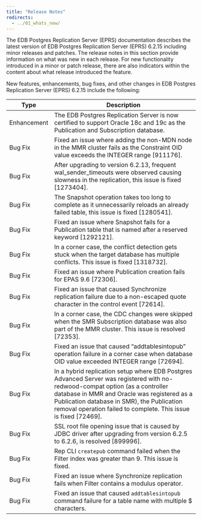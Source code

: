 ```yaml
---
title: "Release Notes"
redirects:
  - ../01_whats_new/
---
```


The EDB Postgres Replication Server (EPRS) documentation describes the latest version of EDB Postgres Replication Server (EPRS) 6.2.15 including minor releases and patches. The release notes in this section provide information on what was new in each release. For new functionality introduced in a minor or patch release, there are also indicators within the content about what release introduced the feature.


New features, enhancements, bug fixes, and other changes in EDB Postgres Replication Server (EPRS) 6.2.15 include the following:

| Type | Description |
| ---- |------------ |
| Enhancement | The EDB Postgres Replication Server is now certified to support Oracle 18c and 19c as the Publication and Subscription database.|
| Bug Fix | Fixed an issue where adding the non-MDN node in the MMR cluster fails as the Constraint OID value exceeds the INTEGER range [911176].|
| Bug Fix | After upgrading to version 6.2.13, frequent wal_sender_timeouts were observed causing slowness in the replication, this issue is fixed [1273404].|
| Bug Fix | The Snapshot operation takes too long to complete as it unnecessarily reloads an already failed table, this issue is fixed [1280541].|
| Bug Fix | Fixed an issue where Snapshot fails for a Publication table that is named after a reserved keyword [1292121].|
| Bug Fix | In a corner case, the conflict detection gets stuck when the target database has multiple conflicts. This issue is fixed [1318732].|
| Bug Fix | Fixed an issue where Publication creation fails for EPAS 9.6 [72306].|
| Bug Fix | Fixed an issue that caused Synchronize replication failure due to a non-escaped quote character in the control event [72614].|
| Bug Fix | In a corner case, the CDC changes were skipped when the SMR Subscription database was also part of the MMR cluster. This issue is resolved [72353].|
| Bug Fix | Fixed an issue that caused “addtablesintopub” operation failure in a corner case when database OID value exceeded INTEGER range [72694].| 
| Bug Fix | In a hybrid replication setup where EDB Postgres Advanced Server was registered with no-redwood-compat option (as a controller database in MMR and Oracle was registered as a Publication database in SMR), the Publication removal operation failed to complete. This issue is fixed [72469].|
| Bug Fix | SSL root file opening issue that is caused by JDBC driver after upgrading from version 6.2.5 to 6.2.6, is resolved [899996].|
| Bug Fix | Rep CLI `createpub` command failed when the Filter index was greater than 9. This issue is fixed.|
| Bug Fix | Fixed an issue where Synchronize replication fails when Filter contains a modulus operator.|
| Bug Fix | Fixed an issue that caused `addtablesintopub` command failure for a table name with multiple $ characters.|
